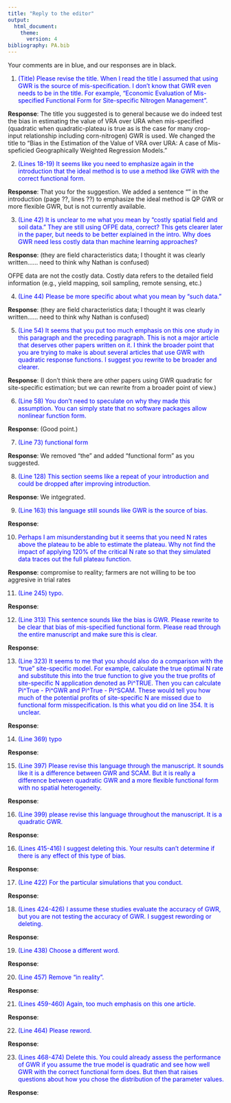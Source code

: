 ```yaml
---
title: "Reply to the editor"
output: 
  html_document:
    theme:
      version: 4
bibliography: PA.bib
---
```


Your comments are in blue, and our responses are in black.

1. <span style = "color: blue;"> (Title) Please revise the title. When I read the title I assumed that using GWR is the source of mis-specification. I don't know that GWR even needs to be in the title. For example, "Economic Evaluation of Mis-specified Functional Form for Site-specific Nitrogen Management". </span>

**Response**: The title you suggested is to general because we do indeed test the bias in estimating the value of VRA over URA when mis-specified (quadratic when quadratic-plateau is true as is the case for many crop-input relationship including corn-nitrogen) GWR is used. We changed the title to "Bias in the Estimation of the Value of VRA over URA: A case of Mis-speficied Geographically Weighted Regression Models." 

2. <span style = "color: blue;"> (Lines 18-19) It seems like you need to emphasize again in the introduction that the ideal method is to use a method like GWR with the correct functional form. </span>

**Response**: That you for the suggestion. We added a sentence "" in the introduction (page ??, lines ??) to emphasize the ideal method is QP GWR or more flexible GWR, but is not currently available.


3. <span style = "color: blue;"> (Line 42) It is unclear to me what you mean by "costly spatial field and soil data." They are still using OFPE data, correct? This gets clearer later in the paper, but needs to be better explained in the intro. Why does GWR need less costly data than machine learning approaches? </span>

**Response**: (they are field characteristics data; I thought it was clearly written...... need to think why Nathan is confused)

OFPE data are not the costly data. Costly data refers to the detailed field information (e.g., yield mapping, soil sampling, remote sensing, etc.)


4. <span style = "color: blue;"> (Line 44) Please be more specific about what you mean by "such data." </span>

**Response**: (they are field characteristics data; I thought it was clearly written...... need to think why Nathan is confused)


5. <span style = "color: blue;"> (Line 54) It seems that you put too much emphasis on this one study in this paragraph and the preceding paragraph. This is not a major article that deserves other papers written on it. I think the broader point that you are trying to make is about several articles that use GWR with quadratic response functions. I suggest you rewrite to be broader and clearer. </span>

**Response**: (I don't think there are other papers using GWR quadratic for site-specific estimation; but we can rewrite from a broader point of view.)


6. <span style = "color: blue;"> (Line 58) You don't need to speculate on why they made this assumption. You can simply state that no software packages allow nonlinear function form. </span>

**Response**: (Good point.)


7. <span style = "color: blue;"> (Line 73) functional form </span>

**Response**: We removed "the" and added "functional form" as you suggested.


8. <span style = "color: blue;"> (Line 128) This section seems like a repeat of your introduction and could be dropped after improving introduction. </span>

**Response**: We intgegrated. 


9. <span style = "color: blue;"> (Line 163) this language still sounds like GWR is the source of bias.  </span>

**Response**: 


10. <span style = "color: blue;"> Perhaps I am misunderstanding but it seems that you need N rates above the plateau to be able to estimate the plateau. Why not find the impact of applying 120% of the critical N rate so that they simulated data traces out the full plateau function. </span>

**Response**: compromise to reality; farmers are not willing to be too aggresive in trial rates
 

11. <span style = "color: blue;"> (Line 245) typo. </span>

**Response**: 


12. <span style = "color: blue;"> (Line 313) This sentence sounds like the bias is GWR. Please rewrite to be clear that bias of mis-specified functional form. Please read through the entire manuscript and make sure this is clear. </span>

**Response**: 


13. <span style = "color: blue;"> (Line 323) It seems to me that you should also do a comparison with the "true" site-specific model. For example, calculate the true optimal N rate and substitute this into the true function to give you the true profits of site-specific N application denoted as Pi^TRUE. Then you can calculate Pi^True - Pi^GWR and Pi^True - Pi^SCAM. These would tell you how much of the potential profits of site-specific N are missed due to functional form misspecification.  Is this what you did on line 354. It is unclear. </span>

**Response**: 


14. <span style = "color: blue;"> (Line 369) typo </span>

**Response**: 


15. <span style = "color: blue;"> (Line 397) Please revise this language through the manuscript. It sounds like it is a difference between GWR and SCAM. But it is really a difference between quadratic GWR and a more flexible functional form with no spatial heterogeneity. </span>

**Response**: 


16. <span style = "color: blue;"> (Line 399) please revise this language throughout the manuscript. It is a quadratic GWR. </span>

**Response**: 


16. <span style = "color: blue;"> (Lines 415-416) I suggest deleting this. Your results can't determine if there is any effect of this type of bias. </span>

**Response**: 


17. <span style = "color: blue;"> (Line 422) For the particular simulations that you conduct. </span>

**Response**: 


18. <span style = "color: blue;"> (Lines 424-426) I assume these studies evaluate the accuracy of GWR, but you are not testing the accuracy of GWR. I suggest rewording or deleting. </span>

**Response**: 


19. <span style = "color: blue;"> (Line 438) Choose a different word. </span>

**Response**: 


20. <span style = "color: blue;"> (Line 457) Remove "in reality". </span>

**Response**: 


21. <span style = "color: blue;"> (Lines 459-460) Again, too much emphasis on this one article. </span>

**Response**: 


22. <span style = "color: blue;"> (Line 464) Please reword. </span>

**Response**: 


23. <span style = "color: blue;"> (Lines 468-474) Delete this. You could already assess the performance of GWR if you assume the true model is quadratic and see how well GWR with the correct functional form does. But then that raises questions about how you chose the distribution of the parameter values. </span>

**Response**: 




